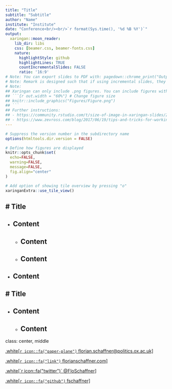 ```yaml
---
title: "Title"
subtitle: "Subtitle"
author: "Name"
institute: "Institute"
date: "Conference<br/><br/>`r format(Sys.time(), '%d %B %Y')`"
output:
  xaringan::moon_reader:
    lib_dir: libs
    css: [beamer.css, beamer-fonts.css]
    nature:
      highlightStyle: github
      highlightLines: TRUE
      countIncrementalSlides: FALSE
      ratio: '16:9'
# Note: You can export slides to PDF with: pagedown::chrome_print("Output.html")
# Note: Remark is designed such that if using incremental slides, they need to be separated by --, followed by a line break. Official documentation: https://github.com/gnab/remark/wiki/Markdown.
# Note:
## Xaringan can only include .png figures. You can include figures with:
## ```{r out.width = "60%"} # Change figure size
## knitr::include_graphics("Figures/Figure.png")
## ```
## Further instructions:
## - https://community.rstudio.com/t/size-of-image-in-xaringan-slides/21319
## - https://www.zevross.com/blog/2017/06/19/tips-and-tricks-for-working-with-images-and-figures-in-r-markdown-documents/#arguments-out.width-and-out.height-apply-to-both-existing-images-and-r-generated-figures
---
```


```r
# Suppress the version number in the subdirectory name
options(htmltools.dir.version = FALSE)

# Define how figures are displayed
knitr::opts_chunk$set(
  echo=FALSE, 
  warning=FALSE, 
  message=FALSE,
  fig.align="center"
)

# Add option of showing tile overview by pressing "o"
xaringanExtra::use_tile_view() 
```


# Title
--

- Content
--

  - Content
--

  - Content
--

- Content
---





# Title
--

- Content
--

  - Content
---





class: center, middle

<a href="mailto:florian.schaffner@politics.ox.ac.uk">
.white[`r icon::fa("paper-plane")` florian.schaffner@politics.ox.ac.uk]
</a>

<a href="https://florianschaffner.com">
.white[`r icon::fa("link")` florianschaffner.com]
</a>

<a href="http://twitter.com/FloSchaffner">
.white[`r icon::fa("twitter")` @FloSchaffner]
</a>

<a href="http://github.com/fschaffner">
.white[`r icon::fa("github")` fschaffner]
</a>





